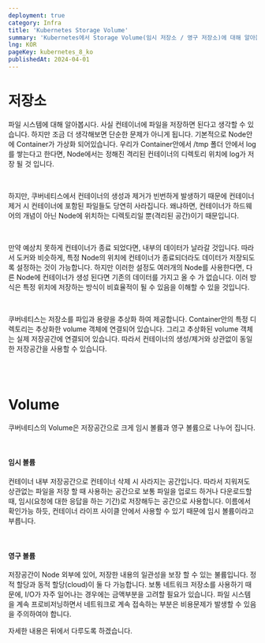 ```yaml
---
deployment: true
category: Infra
title: 'Kubernetes Storage Volume'
summary: 'Kubernetes에서 Storage Volume(임시 저장소 / 영구 저장소)에 대해 알아봅시다.'
lng: KOR
pageKey: kubernetes_8_ko
publishedAt: 2024-04-01
---
```


# 저장소

파일 시스템에 대해 알아봅시다.
사실 컨테이너에 파일을 저장하면 된다고 생각할 수 있습니다.
하지만 조금 더 생각해보면 단순한 문제가 아니게 됩니다.
기본적으로 Node안에 Container가 가상화 되어있습니다.
우리가 Container안에서 /tmp 폴더 안에서 log를 쌓는다고 한다면,
Node에서는 정해진 격리된 컨테이너의 디렉토리 위치에 log가 저장 될 것 입니다.

<br />

하지만, 쿠버네티스에서 컨테이너의 생성과 제거가 빈번하게 발생하기 때문에
컨테이너 제거 시 컨테이너에 포함된 파일들도 당연히 사라집니다.
왜냐하면, 컨테이너가 하드웨어의 개념이 아닌 Node에 위치하는 디렉토리일 뿐(격리된 공간)이기 때문입니다.

<br />

만약 예상치 못하게 컨테이너가 종료 되었다면, 내부의 데이터가 날라갈 것입니다.
따라서 도커와 비슷하게, 특정 Node의 위치에 컨테이너가 종료되더라도 데이터가 저장되도록 설정하는 것이 가능합니다.
하지만 이러한 설정도 여러개의 Node를 사용한다면, 다른 Node에 컨테이너가 생성 된다면 기존의 데이터를 가지고 올 수 가 없습니다.
이러 방식은 특정 위치에 저장하는 방식이 비효율적이 될 수 있음을 이해할 수 있을 것입니다.

<br />

쿠버네티스는 저장소를 파입과 용량을 추상화 하여 제공합니다.
Container안의 특정 디렉토리는 추상화한 volume 객체에 연결되어 있습니다.
그리고 추상화된 volume 객체는 실제 저장공간에 연결되어 있습니다.
따라서 컨테이너의 생성/제거와 상관없이 동일한 저장공간을 사용할 수 있습니다.

<br />
<br />

# Volume

쿠버네티스의 Volume은 저장공간으로 크게 <codeline>임시 볼륨</codeline>과 <codeline>영구 볼륨</codeline>으로 나누어 집니다.

<br />

#### 임시 볼륨

컨테이너 내부 저장공간으로 컨테이너 삭제 시 사라지는 공간입니다.
따라서 지워져도 상관없는 파일을 저장 할 때 사용하는 공간으로 보통 파일을 업로드 하거나 다운로드할 때,
임시(요청에 대한 응답을 하는 기간)로 저장해두는 공간으로 사용합니다.
이름에서 확인가능 하듯, 컨테이너 라이프 사이클 안에서 사용할 수 있기 때문에 임시 볼륨이라고 부릅니다.

<br />

#### 영구 볼륨

저장공간이 Node 외부에 있어, 저장한 내용의 일관성을 보장 할 수 있는 불륨입니다.
정적 할당과 동적 할당(cloud)이 둘 다 가능합니다.
보통 네트워크 저장소를 사용하기 때문에, I/O가 자주 일어나는 경우에는 금액부분을 고려할 필요가 있습니다.
파일 시스템을 계속 프로비저닝하면서 네트워크로 계속 접속하는 부분은 비용문제가 발생할 수 있음을 주의하여야 합니다.

자세한 내용은 뒤에서 다루도록 하겠습니다.

